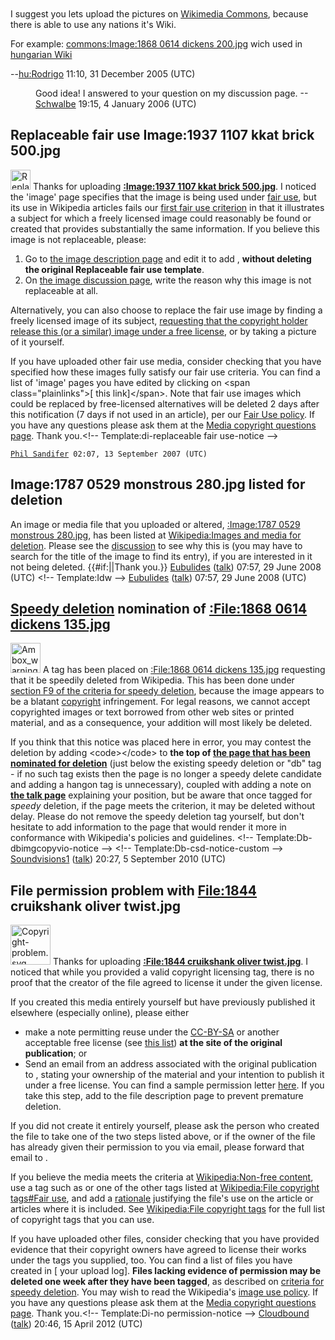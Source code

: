 <article id="3578030" title=User talk:Donihue>
	<talkpage id="3578030" title="User talk:Donihue">
I suggest you lets upload the pictures on [[Wikimedia Commons]], because there is able to use any nations it's Wiki.

For example: [[commons:Image:1868 0614 dickens 200.jpg]] wich used in [http://hu.wikipedia.org/wiki/Karikat%C3%BAra hungarian Wiki]

--[[User:Aranymalinko|hu:Rodrigo]] 11:10, 31 December 2005 (UTC)
:Good idea! I answered to your question on my discussion page. --[[User:Schwalbe|Schwalbe]] 19:15, 4 January 2006 (UTC)

== Replaceable fair use Image:1937 1107 kkat brick 500.jpg ==
[[Image:Nuvola apps important.svg|32px|left|Replaceable fair use]]
Thanks for uploading '''[[:Image:1937 1107 kkat brick 500.jpg]]'''. I noticed the 'image' page specifies that the image is being used under [[Wikipedia:Fair use|fair use]], but its use in Wikipedia articles fails our [[Wikipedia:Fair use criteria|first fair use criterion]] in that it illustrates a subject for which a freely licensed image could reasonably be found or created that provides substantially the same information. If you believe this image is not replaceable, please:

# Go to [[:Image:1937 1107 kkat brick 500.jpg|the image description page]] and edit it to add {{tlx|di-replaceable fair use disputed}}, '''without deleting the original Replaceable fair use template'''.
# On [[Image talk:1937 1107 kkat brick 500.jpg|the image discussion page]], write the reason why this image is not replaceable at all.

Alternatively, you can also choose to replace the fair use image by finding a freely licensed image of its subject, [[Wikipedia:Requesting copyright permission|requesting that the copyright holder release this (or a similar) image under a free license]], or by taking a picture of it yourself.

If you have uploaded other fair use media, consider checking that you have specified how these images fully satisfy our fair use criteria. You can find a list of 'image' pages you have edited by clicking on &lt;span class=&quot;plainlinks&quot;&gt;[{{fullurl:Special:Contributions|target={{PAGENAMEE}}&amp;namespace=6}} this link]&lt;/span&gt;. Note that fair use images which could be replaced by free-licensed alternatives will be deleted 2 days after this notification (7 days if not used in an article), per our [[WP:FUC|Fair Use policy]].  If you have any questions please ask them at the [[Wikipedia:Media copyright questions|Media copyright questions page]]. Thank you.&lt;!-- Template:di-replaceable fair use-notice --&gt;
 [[User:Phil Sandifer|Phil Sandifer]] 02:07, 13 September 2007 (UTC)

== Image:1787 0529 monstrous 280.jpg listed for deletion ==
An image or media file that you uploaded or altered, [[:Image:1787 0529 monstrous 280.jpg]], has been listed at [[Wikipedia:Images and media for deletion]]. Please see the [[Wikipedia:Images and media for deletion/2008 June 29#Image:1787 0529 monstrous 280.jpg|discussion]] to see why this is (you may have to search for the title of the image to find its entry), if you are interested in it not being deleted. {{#if:|{{{2}}}|Thank you.}} [[User:Eubulides|Eubulides]] ([[User talk:Eubulides|talk]]) 07:57, 29 June 2008 (UTC) &lt;!-- Template:Idw --&gt; [[User:Eubulides|Eubulides]] ([[User talk:Eubulides|talk]]) 07:57, 29 June 2008 (UTC)

==[[Wikipedia:Criteria for speedy deletion|Speedy deletion]] nomination of [[:File:1868 0614 dickens 135.jpg]]==
[[Image:Ambox warning_pn.svg|48px|left]] A tag has been placed on [[:File:1868 0614 dickens 135.jpg]] requesting that it be speedily deleted from Wikipedia. This has been done under [[WP:CSD#F9|section F9 of the criteria for speedy deletion]], because the image appears to be a blatant [[Wikipedia:Copyrights|copyright]] infringement. For legal reasons, we cannot accept copyrighted images or text borrowed from other web sites or printed material, and as a consequence, your addition will most likely be deleted. 

If you think that this notice was placed here in error, you may contest the deletion by adding &lt;code&gt;{{tl|hangon}}&lt;/code&gt; to '''the top of [[:File:1868 0614 dickens 135.jpg|the page that has been nominated for deletion]]''' (just below the existing speedy deletion or &quot;db&quot; tag - if no such tag exists then the page is no longer a speedy delete candidate and adding a hangon tag is unnecessary), coupled with adding a note on '''[[File talk:1868 0614 dickens 135.jpg|the talk page]]''' explaining your position, but be aware that once tagged for ''speedy'' deletion, if the page meets the criterion, it may be deleted without delay. Please do not remove the speedy deletion tag yourself, but don't hesitate to add information to the page that would render it more in conformance with Wikipedia's policies and guidelines.  &lt;!-- Template:Db-dbimgcopyvio-notice --&gt; &lt;!-- Template:Db-csd-notice-custom --&gt; [[User:Soundvisions1|Soundvisions1]] ([[User talk:Soundvisions1|talk]]) 20:27, 5 September 2010 (UTC)

==File permission problem with File:1844 cruikshank oliver twist.jpg==
[[File:Copyright-problem.svg|64px|left|alt=|link=]]
Thanks for uploading '''[[:File:1844 cruikshank oliver twist.jpg]]'''. I noticed that while you provided a valid copyright licensing tag, there is no proof that the creator of the file agreed to license it under the given license. 

If you created this media entirely yourself but have previously published it elsewhere (especially online), please either 
* make a note permitting reuse under the [[WP:CC-BY-SA|CC-BY-SA]] or another acceptable free license (see [[Wikipedia:File copyright tags/Free licenses|this list]]) '''at the site of the original publication'''; or
* Send an email from an address associated with the original publication to '''{{NoSpamEmail|permissions-en|wikimedia.org}}''', stating your ownership of the material and your intention to publish it under a free license. You can find a sample permission letter [[WP:CONSENT|here]]. If you take this step, add {{tl|OTRS pending}} to the file description page to prevent premature deletion.

If you did not create it entirely yourself, please ask the person who created the file to take one of the two steps listed above, or if the owner of the file has already given their permission to you via email, please forward that email to '''{{NoSpamEmail|permissions-en|wikimedia.org}}'''. 

If you believe the media meets the criteria at [[Wikipedia:Non-free content]], use a tag such as {{tlp|non-free fair use in|article name}} or one of the other tags listed at [[Wikipedia:File copyright tags#Fair use]], and add a [[Wikipedia:Non-free use rationale guideline|rationale]] justifying the file's use on the article or articles where it is included. See [[Wikipedia:File copyright tags]] for the full list of copyright tags that you can use.

If you have uploaded other files, consider checking that you have provided evidence that their copyright owners have agreed to license their works under the tags you supplied, too. You can find a list of files you have created in [{{fullurl:Special:Log|type=upload&amp;user=Donihue}} your upload log]. '''Files lacking evidence of permission may be deleted one week after they have been tagged''', as described on [[wikipedia:Criteria for speedy deletion#Files|criteria for speedy deletion]]. You may wish to read the Wikipedia's [[Wikipedia:image use policy|image use policy]]. If you have any questions please ask them at the [[Wikipedia:Media copyright questions|Media copyright questions page]]. Thank you.&lt;!-- Template:Di-no permission-notice --&gt; [[User:Cloudbound|Cloudbound]] ([[User talk:Cloudbound|talk]]) 20:46, 15 April 2012 (UTC)
	</talkpage>
</article>